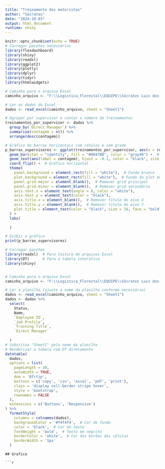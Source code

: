 ---
title: "Treinamento dos motoristas"
author: "Sócrates"
date: "2024-10-03"
output: html_document
runtime: shiny
---

```{r setup, include=FALSE}
knitr::opts_chunk$set(echo = TRUE)
# Carregar pacotes necessários
library(flexdashboard)
library(shiny)
library(readxl)
library(ggplot2)
library(plotly)
library(dplyr)
library(tidyr)
library(htmlwidgets)

```

```{r echo=FALSE, message=FALSE, warning=FALSE, paged.print=FALSE}
# Caminho para o arquivo Excel
caminho_arquivo <- "F:\\Logistica_Florestal\\EQUIPE\\Sócrates Luis dos Santos\\Dados\\Segurança_evento\\dataTraining.xlsx"

# Ler os dados do Excel
dados <- read_excel(caminho_arquivo, sheet = "Sheet1")

# Agrupar por supervisor e contar o número de treinamentos
treinamentos_por_supervisor <- dados %>%
  group_by(`Direct Manager`) %>%
  summarise(contagem = n()) %>%
  arrange(desc(contagem))

# Gráfico de barras horizontais com rótulos e sem grade
p_barras_supervisores <- ggplot(treinamentos_por_supervisor, aes(x = reorder(`Direct Manager`, contagem), y = contagem)) +
  geom_bar(stat = "identity", fill = "#0047B8", color = "gray40") +  # Cor de baixa saturação
  geom_text(aes(label = contagem), hjust = -0.1, color = "black", size = 3) +  # Rótulos de dados
  coord_flip() +  # Gráfico horizontal
  theme(
    panel.background = element_rect(fill = "white"),  # Fundo branco
    plot.background = element_rect(fill = "white"),  # Fundo do plot em branco
    panel.grid.major = element_blank(),  # Remover grid principal
    panel.grid.minor = element_blank(),  # Remover grid secundário
    axis.text.x = element_text(angle = 0, color = "white"),
    axis.text.y = element_text(color = "black"),
    axis.title.x = element_blank(),  # Remover título do eixo X
    axis.title.y = element_blank(),  # Remover título do eixo Y
    plot.title = element_text(color = "black", size = 10, face = "bold")
  ) +
  labs(
    
  )

# Exibir o gráfico
print(p_barras_supervisores)
```



```{r eruptions, echo=FALSE}

# Carregar pacotes
library(readxl)  # Para leitura de arquivos Excel
library(DT)      # Para a tabela interativa
library(shiny) 


# Caminho para o arquivo Excel
caminho_arquivo <- "F:\\Logistica_Florestal\\EQUIPE\\Sócrates Luis dos Santos\\Dados\\Segurança_evento\\dataTraining.xlsx"

# Ler a planilha (ajuste o nome da planilha conforme necessário)
dados <- read_excel(caminho_arquivo, sheet = "Sheet1") 
dados <- dados %>% 
  select(
    Status, 
    Name, 
    `Employee ID`, 
    `Job Profile`, 
    `Training Title`, 
    `Direct Manager`
    
  )
# Substitua "Sheet1" pelo nome da planilha
# Renderizar a tabela com DT diretamente
datatable(
  dados,
  options = list(
    pageLength = 20,
    autoWidth = TRUE,
    dom = 'Bfrtip',
    buttons = c('copy', 'csv', 'excel', 'pdf', 'print'),
    class = 'display cell-border stripe hover',
    style = 'bootstrap',
    rownames = FALSE
  ),
  extensions = c('Buttons', 'Responsive')
) %>%
  formatStyle(
    columns = colnames(dados),
    backgroundColor = '#f4f4f4',  # Cor de fundo
    color = 'black',  # Cor do texto
    fontWeight = 'bold',  # Texto em negrito
    borderColor = 'white',  # Cor das bordas das células
    borderWidth = '1px'
  )

```
```
## Grafico

```{r}



```


